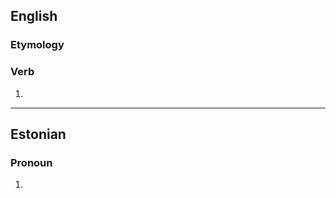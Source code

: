 ==English==

===Etymology===
{{suffix|sell|est|lang=en}}

===Verb===
{{head|en|verb form}}

# {{en-archaic second-person singular of|sell|lang=en}}

----

==Estonian==

===Pronoun===
{{head|et|pronoun form}}

# {{et-nom form of|pos=pronoun|c=ela|n=sg|see}}